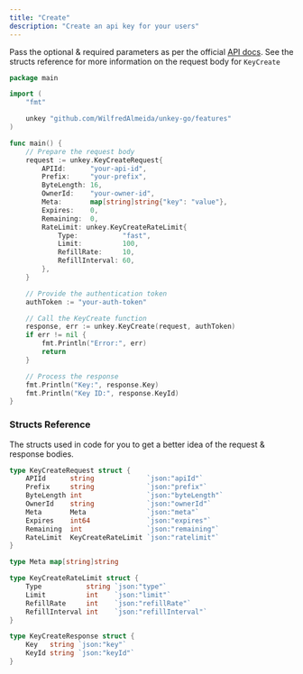 ```yaml
---
title: "Create"
description: "Create an api key for your users"
---
```


Pass the optional & required parameters as per the official [API docs](https://unkey.dev/docs/api-reference/keys/create). See the structs reference for more information on the request body for `KeyCreate`

```go
package main

import (
	"fmt"

	unkey "github.com/WilfredAlmeida/unkey-go/features"
)

func main() {
	// Prepare the request body
	request := unkey.KeyCreateRequest{
		APIId:      "your-api-id",
		Prefix:     "your-prefix",
		ByteLength: 16,
		OwnerId:    "your-owner-id",
		Meta:       map[string]string{"key": "value"},
		Expires:    0,
		Remaining:  0,
		RateLimit: unkey.KeyCreateRateLimit{
			Type:           "fast",
			Limit:          100,
			RefillRate:     10,
			RefillInterval: 60,
		},
	}

	// Provide the authentication token
	authToken := "your-auth-token"

	// Call the KeyCreate function
	response, err := unkey.KeyCreate(request, authToken)
	if err != nil {
		fmt.Println("Error:", err)
		return
	}

	// Process the response
	fmt.Println("Key:", response.Key)
	fmt.Println("Key ID:", response.KeyId)
}

```

### Structs Reference

The structs used in code for you to get a better idea of the request & response bodies.

```go
type KeyCreateRequest struct {
	APIId      string             `json:"apiId"`
	Prefix     string             `json:"prefix"`
	ByteLength int                `json:"byteLength"`
	OwnerId    string             `json:"ownerId"`
	Meta       Meta               `json:"meta"`
	Expires    int64              `json:"expires"`
	Remaining  int                `json:"remaining"`
	RateLimit  KeyCreateRateLimit `json:"ratelimit"`
}

type Meta map[string]string

type KeyCreateRateLimit struct {
	Type           string `json:"type"`
	Limit          int    `json:"limit"`
	RefillRate     int    `json:"refillRate"`
	RefillInterval int    `json:"refillInterval"`
}

type KeyCreateResponse struct {
	Key   string `json:"key"`
	KeyId string `json:"keyId"`
}
```
